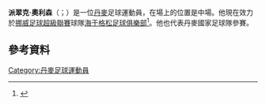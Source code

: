 '''派翠克·奧利森'''（{{lang-da|Patrick Olsen}}；{{bd|1994年|4月23日}}）是一位[[丹麥|丹麥]]足球運動員，在場上的位置是中場。他現在效力於[[挪威足球超級聯賽|挪威足球超級聯賽]]球隊[[海于格松足球俱樂部|海于格松足球俱樂部]]<ref>{{Cite news |title=Fra Inter Milan til Haugesund |url=http://www.fkh.no/news/article/8mt5lz4h0upk1paxorrxgrp4v/title/fra-inter-milan-til-haugesund |publisher=FK Haugesund |date=24 April 2015 |language=Norwegian |deadurl=yes |archiveurl=https://web.archive.org/web/20150722034901/http://www.fkh.no/news/article/8mt5lz4h0upk1paxorrxgrp4v/title/fra-inter-milan-til-haugesund |archivedate=2015年7月22日 }}</ref>。他也代表丹麥國家足球隊參賽。
==參考資料==
{{Reflist}}
{{DEFAULTSORT: Olsen, Patrick}}
[[Category:丹麥足球運動員|Category:丹麥足球運動員]]

{{Sport-bio-stub}}